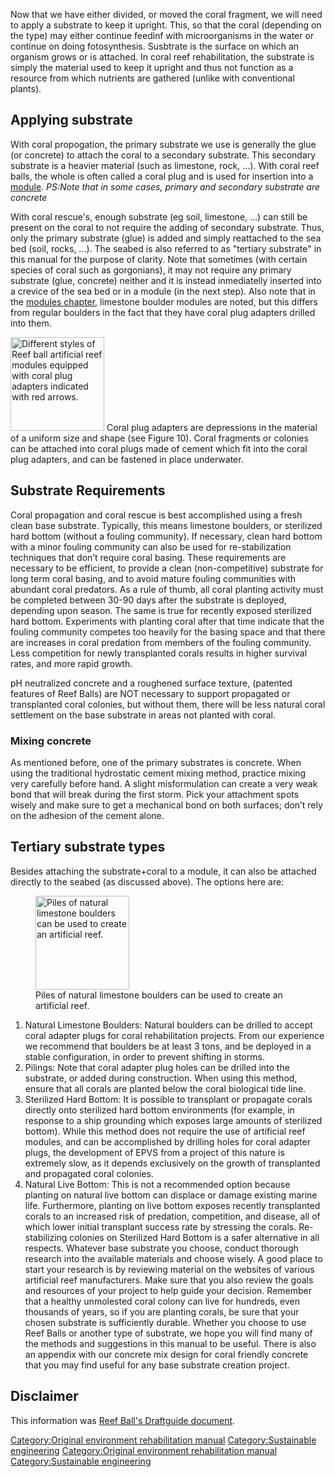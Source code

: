 Now that we have either divided, or moved the coral fragment, we will need to apply a substrate to keep it upright. This, so that the coral (depending on the type) may either continue feedinf with microorganisms in the water or continue on doing fotosynthesis. Susbtrate is the surface on which an organism grows or is attached. In coral reef rehabilitation, the substrate is simply the material used to keep it upright and thus not function as a resource from which nutrients are gathered (unlike with conventional plants).

==Applying substrate==
With coral propogation, the primary substrate we use is generally the glue (or concrete) to attach the coral to a secondary substrate. This secondary substrate is a heavier material (such as limestone, rock, ...). With coral reef balls, the whole is often called a coral plug and is used for insertion into a [[Original_environment_rehabilitation_manual_3.366|module]]. ''PS:Note that in some cases, primary and secondary substrate are concrete''

With coral rescue's, enough substrate (eg soil, limestone, ...) can still be present on the coral to not require the adding of secondary substrate. Thus, only the primary substrate (glue) is added and simply reattached to the sea bed (soil, rocks, ...). The seabed is also referred to as "tertiary substrate" in this manual for the purpose of clarity. Note that sometimes (with certain species of coral such as gorgonians), it may not require any primary substrate (glue, concrete) neither and it is instead inmediatelly inserted into a crevice of the sea bed or in a module (in the next step). Also note that in the [[Original environment rehabilitation manual 3.366|modules chapter]], limestone boulder modules are noted, but this differs from regular boulders in the fact that they have coral plug adapters drilled into them.

[[Image:Applying_substrate_to_coral_image_1.jpg|thumb|right|150px|Different styles of Reef ball artificial reef modules equipped with coral plug adapters indicated with red arrows.]]
Coral plug adapters are depressions in the material of a uniform size and shape (see Figure 10).
Coral fragments or colonies can be attached into coral plugs made of cement which fit into the coral plug adapters, and can be fastened in place underwater.

==Substrate Requirements==
Coral propagation and coral rescue is best accomplished using a fresh clean base substrate. Typically, this means limestone boulders, or sterilized hard bottom (without a fouling community). If necessary, clean hard bottom with a minor fouling community can also be used for re-stabilization techniques that don’t require coral basing. These requirements are necessary to be efficient, to provide a clean (non-competitive) substrate for long term coral basing, and to avoid mature fouling communities with abundant coral predators. As a rule of thumb, all coral planting activity must be completed between 30-90 days after the substrate is deployed, depending upon season. The same is true for recently exposed sterilized hard bottom. Experiments with planting coral after that time indicate that the fouling community competes too heavily for the basing space and that there are increases in coral predation from members of the fouling community. Less competition for newly transplanted corals results in higher survival rates, and more rapid growth. 

pH neutralized concrete and a roughened surface texture, (patented features of Reef Balls) are NOT necessary to support propagated or transplanted coral colonies, but without them, there will be less natural coral settlement on the base substrate in areas not planted with coral.

===Mixing concrete===
As mentioned before, one of the primary substrates is concrete. When using the traditional hydrostatic cement mixing method, practice mixing very carefully before hand.  A slight misformulation can create a very weak bond that will break during the first storm.  Pick your attachment spots wisely and make sure to get a mechanical bond on both surfaces; don’t rely on the adhesion of the cement alone.

==Tertiary substrate types==
Besides attaching the substrate+coral to a module, it can also be attached directly to the seabed (as discussed above). The options here are:

[[File:Coral module image 4.jpg|thumb|right|150px|Piles of natural limestone boulders can be used to create an artificial reef.]]
# Natural Limestone Boulders: Natural boulders can be drilled to accept coral adapter plugs for coral rehabilitation projects. From our experience we recommend that boulders be at least 3 tons, and be deployed in a stable configuration, in order to prevent shifting in storms.
# Pilings: Note that coral adapter plug holes can be drilled into the substrate, or added during construction. When using this method, ensure that all corals are planted below the coral biological tide line.
# Sterilized Hard Bottom: It is possible to transplant or propagate corals directly onto sterilized hard bottom environments (for example, in response to a ship grounding which exposes large amounts of sterilized bottom). While this method does not require the use of artificial reef modules, and can be accomplished by drilling holes for coral adapter plugs, the development of EPVS from a project of this nature is extremely slow, as it depends exclusively on the growth of transplanted and propagated coral colonies. 
# Natural Live Bottom: This is not a recommended option because planting on natural live bottom can displace or damage existing marine life. Furthermore, planting on live bottom exposes recently transplanted corals to an increased risk of predation, competition, and disease, all of which lower initial transplant success rate by stressing the corals. Re-stabilizing colonies on Sterilized Hard Bottom is a safer alternative in all respects. Whatever base substrate you choose, conduct thorough research into the available materials and choose wisely. A good place to start your research is by reviewing material on the websites of various artificial reef manufacturers.  Make sure that you also review the goals and resources of your project to help guide your decision.  Remember that a healthy unmolested coral colony can live for hundreds, even thousands of years, so if you are planting corals, be sure that your chosen substrate is sufficiently durable. Whether you choose to use Reef Balls or another type of substrate, we hope you will find many of the methods and suggestions in this manual to be useful. There is also an appendix with our concrete mix design for coral friendly concrete that you may find useful for any base substrate creation project.

[[Category:Original environment rehabilitation manual]]
[[Category:Sustainable engineering]]

==Disclaimer==
This information was [http://www.reefball.org/index.html Reef Ball's Draftguide document].

[[Category:Original environment rehabilitation manual]]
[[Category:Sustainable engineering]]